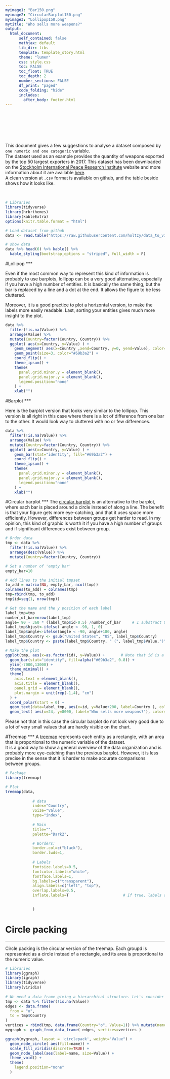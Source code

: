 ```yaml
---
myimage1: "Bar150.png"
myimage2: "CircularBarplot150.png"
myimage3: "Lollipop150.png"
mytitle: "Who sells more weapons?"
output:
  html_document:
      self_contained: false    
      mathjax: default
      lib_dir: libs
      template: template_story.html
      theme: "lumen"
      css: style.css
      toc: FALSE
      toc_float: TRUE
      toc_depth: 2
      number_sections: FALSE
      df_print: "paged"
      code_folding: "hide"
      includes: 
        after_body: footer.html
---
```


<br><br>
<div class="mycontent">


<div class = "row">
<div class = "col-md-8">
<br><br><br>
This document gives a few suggestions to analyse a dataset composed by `one numeric and one categoric` variable.
<br>
The dataset used as an example provides the quantity of weapons exported by the top 50 largest exporters in 2017. This dataset has been downloaded on the [Stockholm International Peace Research Institute](http://armstrade.sipri.org/armstrade/page/toplist.php) website and more information about it are available [here](http://www.sipri.org/databases/armstransfers/sources-and-methods/).
<br>
A clean version at `.csv` format is available on github, and the table beside shows how it looks like.
</div>

<div class = "col-md-4">
<br>
```r
# Libraries
library(tidyverse)
library(hrbrthemes)
library(kableExtra)
options(knitr.table.format = "html")

# Load dataset from github
data <- read.table("https://raw.githubusercontent.com/holtzy/data_to_viz/master/Example_dataset/7_OneCatOneNum.csv", header=TRUE, sep=",")

# show data
data %>% head(6) %>% kable() %>%
  kable_styling(bootstrap_options = "striped", full_width = F)
```
</div>
</div>










#Lollipop
***

Even if the most common way to represent this kind of information is probably to use barplots, lollipop can be a very good alternative, especially if you have a high number of entities. It is basically the same thing, but the bar is replaced by a line and a dot at the end. It allows the figure to be less cluttered.


Moreover, it is a good practice to plot a horizontal version, to make the labels more easily readable. Last, sorting your entities gives much more insight to the plot.
```r
data %>%
  filter(!is.na(Value)) %>%
  arrange(Value) %>%
  mutate(Country=factor(Country, Country)) %>%
  ggplot( aes(x=Country, y=Value) ) +
    geom_segment( aes(x=Country ,xend=Country, y=0, yend=Value), color="grey") +
    geom_point(size=3, color="#69b3a2") +
    coord_flip() +
    theme_ipsum() +
    theme(
      panel.grid.minor.y = element_blank(),
      panel.grid.major.y = element_blank(),
      legend.position="none"
    ) +
    xlab("")
```




#Barplot
***

Here is the barplot version that looks very similar to the lollipop. This version is all right in this case where there is a lot of difference from one bar to the other. It would look way to cluttered with no or few differences.
```r
data %>%
  filter(!is.na(Value)) %>%
  arrange(Value) %>%
  mutate(Country=factor(Country, Country)) %>%
  ggplot( aes(x=Country, y=Value) ) +
    geom_bar(stat="identity", fill="#69b3a2") +
    coord_flip() +
    theme_ipsum() +
    theme(
      panel.grid.minor.y = element_blank(),
      panel.grid.major.y = element_blank(),
      legend.position="none"
    ) +
    xlab("")
```


#Circular barplot
***
The [circular barplot]() is an alternative to the barplot, where each bar is placed around a circle instead of along a line. The benefit is that your figure gets more eye-catching, and that it uses space more efficiently. However, differences between groups get harder to read. In my opinion, this kind of graphic is worth it if you have a high number of groups and if significant differences exist between group.
```r
# Order data
tmp <- data %>%
  filter(!is.na(Value)) %>%
  arrange(desc(Value)) %>%
  mutate(Country=factor(Country, Country))

# Set a number of 'empty bar'
empty_bar=10

# Add lines to the initial tmpset
to_add = matrix(NA, empty_bar, ncol(tmp))
colnames(to_add) = colnames(tmp)
tmp=rbind(tmp, to_add)
tmp$id=seq(1, nrow(tmp))

# Get the name and the y position of each label
label_tmp=tmp
number_of_bar=nrow(label_tmp)
angle= 90 - 360 * (label_tmp$id-0.5) /number_of_bar     # I substract 0.5 because the letter must have the angle of the center of the bars. Not extreme right(1) or extreme left (0)
label_tmp$hjust<-ifelse( angle < -90, 1, 0)
label_tmp$angle<-ifelse(angle < -90, angle+180, angle)
label_tmp$Country <- gsub("United States", "US", label_tmp$Country)
label_tmp$Country <- paste(label_tmp$Country, " (", label_tmp$Value,")", sep="")

# Make the plot
ggplot(tmp, aes(x=as.factor(id), y=Value)) +       # Note that id is a factor. If x is numeric, there is some space between the first bar
  geom_bar(stat="identity", fill=alpha("#69b3a2", 0.8)) +
  ylim(-7000,13000) +
  theme_minimal() +
  theme(
    axis.text = element_blank(),
    axis.title = element_blank(),
    panel.grid = element_blank(),
    plot.margin = unit(rep(-1,4), "cm") 
  ) +
  coord_polar(start = 0) + 
  geom_text(data=label_tmp, aes(x=id, y=Value+200, label=Country ), color="black", fontface="bold",alpha=0.6, size=2.5, angle= label_tmp$angle, hjust=label_tmp$hjust, inherit.aes = FALSE ) +
  geom_text( aes(x=24, y=8000, label="Who sells more weapons?"), color="black", inherit.aes = FALSE)
```

Please not that in this case the circular barplot do not look very good due to a lot of very small values that are hardly visible on the chart.




#Treemap
***
A [treemap]() represents each entity as a rectangle, with an area that is proportional to the numeric variable of the dataset.  
It is a good way to show a general overview of the data organization and is probably more eye-catching than the previous barplot. However, it is less precise in the sense that it is harder to make accurate comparisons between groups.
```r
# Package
library(treemap)

# Plot
treemap(data,
            
            # data
            index="Country",
            vSize="Value",
            type="index",
            
            # Main
            title="",
            palette="Dark2",

            # Borders:
            border.col=c("black"),             
            border.lwds=1,                         
        
            # Labels
            fontsize.labels=0.5,
            fontcolor.labels="white",
            fontface.labels=1,            
            bg.labels=c("transparent"),              
            align.labels=c("left", "top"),                                  
            overlap.labels=0.5,
            inflate.labels=T                        # If true, labels are bigger when rectangle is bigger.

            
            )
```


# Circle packing
***

Circle packing is the circular version of the treemap. Each groupd is represented as a circle instead of a rectangle, and its area is proportional to the numeric value.

```r
# Libraries
library(ggraph)
library(igraph)
library(tidyverse)
library(viridis)
 
# We need a data frame giving a hierarchical structure. Let's consider the flare dataset:
tmp <- data %>% filter(!is.na(Value))
edges <- data.frame(
  from = "o",
  to = tmp$Country
)
vertices = rbind(tmp, data.frame(Country="o", Value=1)) %>% mutate(name=Country)
mygraph <- graph_from_data_frame( edges, vertices=vertices )

ggraph(mygraph, layout = 'circlepack', weight="Value") + 
  geom_node_circle( aes(fill=name)) +
  scale_fill_viridis(discrete=TRUE) +
  geom_node_label(aes(label=name, size=Value)) +
  theme_void() +
  theme(
    legend.position="none"
  )



```





</div>














